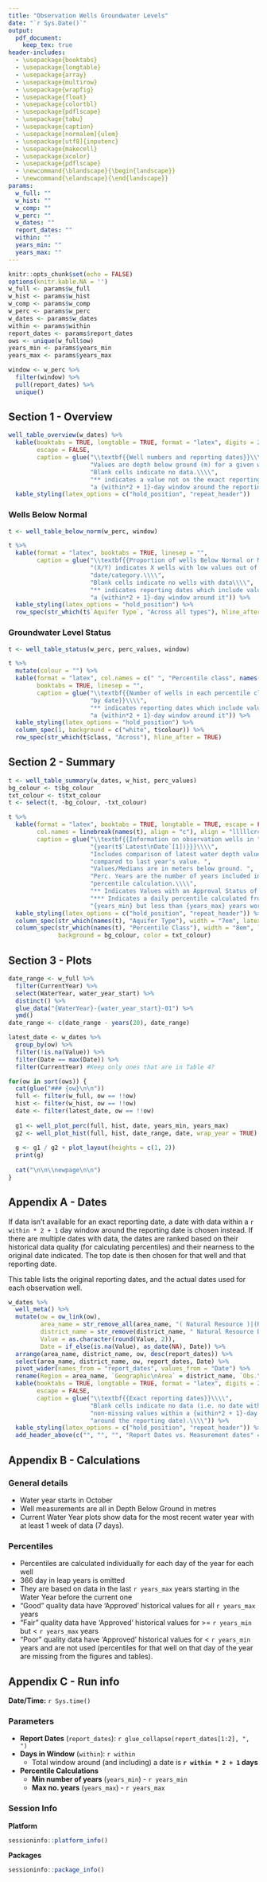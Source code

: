 ```yaml
---
title: "Observation Wells Groundwater Levels"
date: "`r Sys.Date()`"
output: 
  pdf_document:
    keep_tex: true
header-includes:
  - \usepackage{booktabs}
  - \usepackage{longtable}
  - \usepackage{array}
  - \usepackage{multirow}
  - \usepackage{wrapfig}
  - \usepackage{float}
  - \usepackage{colortbl}
  - \usepackage{pdflscape}
  - \usepackage{tabu}
  - \usepackage{caption}
  - \usepackage[normalem]{ulem}
  - \usepackage[utf8]{inputenc}
  - \usepackage{makecell}
  - \usepackage{xcolor}
  - \usepackage{pdflscape}
  - \newcommand{\blandscape}{\begin{landscape}}
  - \newcommand{\elandscape}{\end{landscape}}
params: 
  w_full: ""
  w_hist: ""
  w_comp: ""
  w_perc: ""
  w_dates: ""
  report_dates: ""
  within: ""
  years_min: ""
  years_max: ""
---
```


```r
knitr::opts_chunk$set(echo = FALSE)
options(knitr.kable.NA = '')
w_full <- params$w_full
w_hist <- params$w_hist
w_comp <- params$w_comp
w_perc <- params$w_perc
w_dates <- params$w_dates
within <- params$within
report_dates <- params$report_dates
ows <- unique(w_full$ow)
years_min <- params$years_min
years_max <- params$years_max

window <- w_perc %>%
  filter(window) %>%
  pull(report_dates) %>%
  unique()
```

## Section 1 - Overview


```r
well_table_overview(w_dates) %>%
  kable(booktabs = TRUE, longtable = TRUE, format = "latex", digits = 2, linesep = "",
        escape = FALSE,
        caption = glue("\\textbf{{Well numbers and reporting dates}}\\\\",
                       "Values are depth below ground (m) for a given well/date.\\\\",
                       "Blank cells indicate no data.\\\\",
                       "** indicates a value not on the exact reporting date but within ",
                       "a {within*2 + 1}-day window around the reporting date.")) %>%
  kable_styling(latex_options = c("hold_position", "repeat_header"))
```

\newpage

### Wells Below Normal

```r
t <- well_table_below_norm(w_perc, window)

t %>%
  kable(format = "latex", booktabs = TRUE, linesep = "",
        caption = glue("\\textbf{{Proportion of wells Below Normal or Much Below Normal}}\\\\",
                       "(X/Y) indicates X wells with low values out of Y wells total for that ",
                       "date/category.\\\\",
                       "Blank cells indicate no wells with data\\\\",
                       "** indicates reporting dates which include values within ",
                       "a {within*2 + 1}-day window around it")) %>%
  kable_styling(latex_options = "hold_position") %>%
  row_spec(str_which(t$`Aquifer Type`, "Across all types"), hline_after = TRUE)
```

### Groundwater Level Status
```r
t <- well_table_status(w_perc, perc_values, window)

t %>%
  mutate(colour = "") %>%
  kable(format = "latex", col.names = c(" ", "Percentile class", names(.)[-c(1:2)]), 
        booktabs = TRUE, linesep = "",
        caption = glue("\\textbf{{Number of wells in each percentile class ",
                       "by date}}\\\\",
                       "** indicates reporting dates which include values within ",
                       "a {within*2 + 1}-day window around it")) %>%
  kable_styling(latex_options = "hold_position") %>%
  column_spec(1, background = c("white", t$colour)) %>%
  row_spec(str_which(t$class, "Across"), hline_after = TRUE)
```

\newpage

\blandscape
## Section 2 - Summary

\captionsetup{width=0.9\paperwidth}

```r
t <- well_table_summary(w_dates, w_hist, perc_values)
bg_colour <- t$bg_colour
txt_colour <- t$txt_colour
t <- select(t, -bg_colour, -txt_colour)

t %>%
  kable(format = "latex", booktabs = TRUE, longtable = TRUE, escape = FALSE, linesep = "",
        col.names = linebreak(names(t), align = "c"), align = "lllllcrclrr",
        caption = glue("\\textbf{{Information on observation wells in ",
                       "{year(t$`Latest\nDate`[1])}}}\\\\", 
                       "Includes comparison of latest water depth value ",
                       "compared to last year's value. ",
                       "Values/Medians are in meters below ground. ",
                       "Perc. Years are the number of years included in the ",
                       "percentile calculation.\\\\",
                       "** Indicates Values with an Approval Status of 'Working'\\\\", # Require extra *
                       "*** Indicates a daily percentile calculated from more than ",
                       "{years_min} but less than {years_max} years worth of data")) %>%
  kable_styling(latex_options = c("hold_position", "repeat_header")) %>%
  column_spec(str_which(names(t), "Aquifer Type"), width = "7em", latex_valign = "m") %>%
  column_spec(str_which(names(t), "Percentile Class"), width = "8em", latex_valign = "m", 
              background = bg_colour, color = txt_colour)
```

\elandscape


\newpage

## Section 3 - Plots

```r
date_range <- w_full %>%
  filter(CurrentYear) %>%
  select(WaterYear, water_year_start) %>%
  distinct() %>%
  glue_data("{WaterYear}-{water_year_start}-01") %>%
  ymd()
date_range <- c(date_range - years(20), date_range)

latest_date <- w_dates %>% 
  group_by(ow) %>% 
  filter(!is.na(Value)) %>%
  filter(Date == max(Date)) %>%
  filter(CurrentYear) #Keep only ones that are in Table 4?

for(ow in sort(ows)) {
  cat(glue("### {ow}\n\n"))
  full <- filter(w_full, ow == !!ow)
  hist <- filter(w_hist, ow == !!ow)
  date <- filter(latest_date, ow == !!ow)
  
  g1 <- well_plot_perc(full, hist, date, years_min, years_max)
  g2 <- well_plot_hist(full, hist, date_range, date, wrap_year = TRUE)
  
  g <- g1 / g2 + plot_layout(heights = c(1, 2))
  print(g)
  
  cat("\n\n\\newpage\n\n")
}
```


\newpage

## Appendix A - Dates

If data isn't available for an exact reporting date, a date with data 
within a `r within * 2 + 1` day window around the reporting date is chosen instead.
If there are multiple dates with data, the dates are ranked based on their historical data 
quality (for calculating percentiles) and their nearness to the original date indicated.
The top date is then chosen for that well and that reporting date. 

This table lists the original reporting dates, and the actual dates used for each 
observation well. 

```r
w_dates %>%
  well_meta() %>%
  mutate(ow = ow_link(ow),
         area_name = str_remove_all(area_name, "( Natural Resource )|(Region)|(Area)"),
         district_name = str_remove(district_name, " Natural Resource District"),
         Value = as.character(round(Value, 2)), 
         Date = if_else(is.na(Value), as_date(NA), Date)) %>%
  arrange(area_name, district_name, ow, desc(report_dates)) %>%
  select(area_name, district_name, ow, report_dates, Date) %>%
  pivot_wider(names_from = "report_dates", values_from = "Date") %>%
  rename(Region = area_name, `Geographic\nArea` = district_name, `Obs.\nWell` = ow) %>%
  kable(booktabs = TRUE, longtable = TRUE, format = "latex", digits = 2, linesep = "",
        escape = FALSE,
        caption = glue("\\textbf{{Exact reporting dates}}\\\\",
                       "Blank cells indicate no data (i.e. no date with ",
                       "non-missing values within a {within*2 + 1}-day window ",
                       "around the reporting date).\\\\")) %>%
  kable_styling(latex_options = c("hold_position", "repeat_header")) %>%
  add_header_above(c("", "", "", "Report Dates vs. Measurement dates" = 4))
```


\newpage

## Appendix B - Calculations

### General details
- Water year starts in October
- Well measurements are all in Depth Below Ground in metres
- Current Water Year plots show data for the most recent water year with at least
  1 week of data (7 days).

### Percentiles
- Percentiles are calculated individually for each day of the year for each well
- 366 day in leap years is omitted
- They are based on data in the last `r years_max` years starting in the Water
  Year before the current one
- "Good" quality data have 'Approved' historical values for all `r years_max`
  years
- "Fair" quality data have 'Approved' historical values for >= `r years_min`
  but < `r years_max` years
- "Poor" quality data have 'Approved' historical values for < `r years_min` 
  years and are not used (percentiles for that well on that day of the year are
  missing from the figures and tables).

\newpage

## Appendix C - Run info

**Date/Time:** `r Sys.time()`


### Parameters

- **Report Dates** (`report_dates`): `r glue_collapse(report_dates[1:2], ", ")`
- **Days in Window** (`within`): `r within`
  - Total window around (and including) a date is **`r within * 2 + 1` days**
- **Percentile Calculations**
  - **Min number of years** (`years_min`) - `r years_min`
  - **Max no. years** (`years_max`) - `r years_max`
  
### Session Info

**Platform**

```r
sessioninfo::platform_info()
```

**Packages**

```r
sessioninfo::package_info()
```

